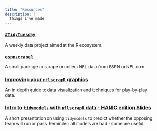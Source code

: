 ```yaml
---
title: "Resources"
description: |
  Things I've made
---
```


### [`#TidyTuesday`](https://github.com/rfordatascience/tidytuesday/blob/master/README.md)

A weekly data project aimed at the R ecosystem.

### [`espnscrapeR`](https://jthomasmock.github.io/espnscrapeR/)

A small package to scrape or collect NFL data from ESPN or NFL.com

### [Improving your `nflscrapR` graphics](https://jthomasmock.github.io/nfl_plotting_cookbook/#how_to_improve_your_nflscrapr_graphics)

An in-depth guide to data visualization and techniques for play-by-play data.

### [Intro to `tidymodels` with `nflscrapR` data - HANIC edition Slides](https://jthomasmock.github.io/nfl_hanic/)

A short presentation on using `tidymodels` to predict whether the opposing team will run or pass. Reminder: all models are bad - some are useful.